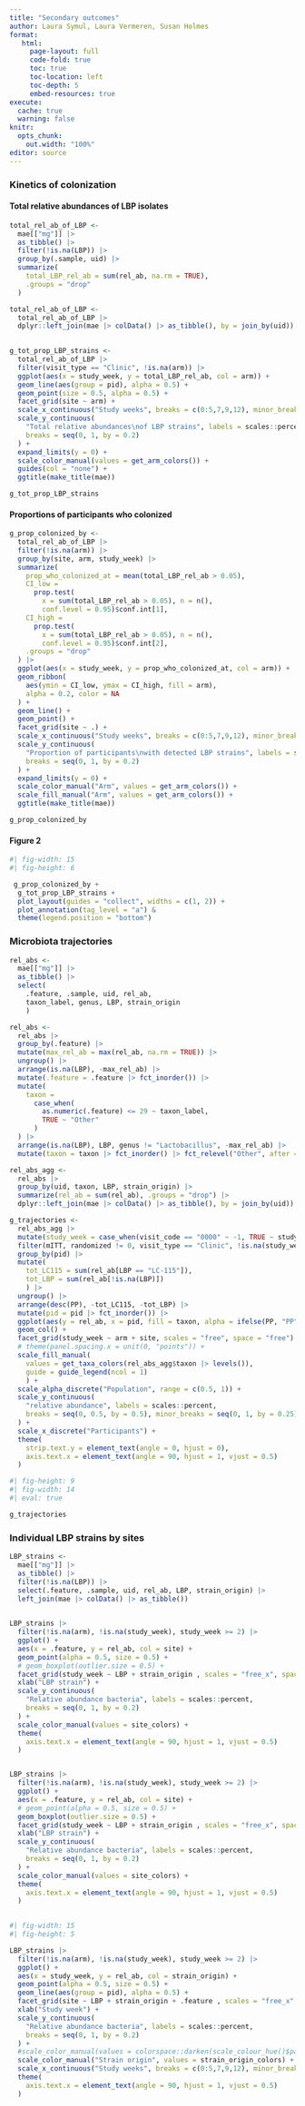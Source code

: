 ```yaml
---
title: "Secondary outcomes"
author: Laura Symul, Laura Vermeren, Susan Holmes
format: 
   html:
     page-layout: full
     code-fold: true
     toc: true
     toc-location: left
     toc-depth: 5
     embed-resources: true
execute:
  cache: true
  warning: false
knitr:
  opts_chunk:
    out.width: "100%"
editor: source
---
```






### Kinetics of colonization

#### Total relative abundances of LBP isolates

```r

total_rel_ab_of_LBP <- 
  mae[["mg"]] |> 
  as_tibble() |> 
  filter(!is.na(LBP)) |> 
  group_by(.sample, uid) |>
  summarize(
    total_LBP_rel_ab = sum(rel_ab, na.rm = TRUE),
    .groups = "drop"
  )

total_rel_ab_of_LBP <- 
  total_rel_ab_of_LBP |> 
  dplyr::left_join(mae |> colData() |> as_tibble(), by = join_by(uid))
  
```


```r

g_tot_prop_LBP_strains <- 
  total_rel_ab_of_LBP |>
  filter(visit_type == "Clinic", !is.na(arm)) |> 
  ggplot(aes(x = study_week, y = total_LBP_rel_ab, col = arm)) +
  geom_line(aes(group = pid), alpha = 0.5) +
  geom_point(size = 0.5, alpha = 0.5) +
  facet_grid(site ~ arm) + 
  scale_x_continuous("Study weeks", breaks = c(0:5,7,9,12), minor_breaks = 0:12) +
  scale_y_continuous(
    "Total relative abundances\nof LBP strains", labels = scales::percent,
    breaks = seq(0, 1, by = 0.2)
  ) +
  expand_limits(y = 0) +
  scale_color_manual(values = get_arm_colors()) +
  guides(col = "none") +
  ggtitle(make_title(mae)) 

```

```r

g_tot_prop_LBP_strains

```


#### Proportions of participants who colonized


```r

g_prop_colonized_by <- 
  total_rel_ab_of_LBP |> 
  filter(!is.na(arm)) |> 
  group_by(site, arm, study_week) |>
  summarize(
    prop_who_colonized_at = mean(total_LBP_rel_ab > 0.05), 
    CI_low = 
      prop.test(
        x = sum(total_LBP_rel_ab > 0.05), n = n(), 
        conf.level = 0.95)$conf.int[1],
    CI_high = 
      prop.test(
        x = sum(total_LBP_rel_ab > 0.05), n = n(), 
        conf.level = 0.95)$conf.int[2],
    .groups = "drop"
  ) |>
  ggplot(aes(x = study_week, y = prop_who_colonized_at, col = arm)) +
  geom_ribbon(
    aes(ymin = CI_low, ymax = CI_high, fill = arm), 
    alpha = 0.2, color = NA
  ) +
  geom_line() +
  geom_point() +
  facet_grid(site ~ .) + 
  scale_x_continuous("Study weeks", breaks = c(0:5,7,9,12), minor_breaks = 0:12) +
  scale_y_continuous(
    "Proportion of participants\nwith detected LBP strains", labels = scales::percent,
    breaks = seq(0, 1, by = 0.2)
  ) +
  expand_limits(y = 0) +
  scale_color_manual("Arm", values = get_arm_colors()) +
  scale_fill_manual("Arm", values = get_arm_colors()) +
  ggtitle(make_title(mae)) 

g_prop_colonized_by

```




#### Figure 2

```r
#| fig-width: 15
#| fig-height: 6

 g_prop_colonized_by + 
  g_tot_prop_LBP_strains +
  plot_layout(guides = "collect", widths = c(1, 2)) +
  plot_annotation(tag_level = "a") &
  theme(legend.position = "bottom")

```

### Microbiota trajectories




```r

rel_abs <- 
  mae[["mg"]] |> 
  as_tibble() |> 
  select(
    .feature, .sample, uid, rel_ab, 
    taxon_label, genus, LBP, strain_origin
    ) 

```

```r
rel_abs <- 
  rel_abs |> 
  group_by(.feature) |> 
  mutate(max_rel_ab = max(rel_ab, na.rm = TRUE)) |> 
  ungroup() |> 
  arrange(is.na(LBP), -max_rel_ab) |> 
  mutate(.feature = .feature |> fct_inorder()) |> 
  mutate(
    taxon = 
      case_when(
        as.numeric(.feature) <= 29 ~ taxon_label,
        TRUE ~ "Other"
      )
  ) |> 
  arrange(is.na(LBP), LBP, genus != "Lactobacillus", -max_rel_ab) |> 
  mutate(taxon = taxon |> fct_inorder() |> fct_relevel("Other", after = Inf))
```

```r
rel_abs_agg <- 
  rel_abs |> 
  group_by(uid, taxon, LBP, strain_origin) |> 
  summarize(rel_ab = sum(rel_ab), .groups = "drop") |> 
  dplyr::left_join(mae |> colData() |> as_tibble(), by = join_by(uid)) 
```



```r

g_trajectories <-
  rel_abs_agg |>
  mutate(study_week = case_when(visit_code == "0000" ~ -1, TRUE ~ study_week)) |>
  filter(mITT, randomized != 0, visit_type == "Clinic", !is.na(study_week)) |>
  group_by(pid) |> 
  mutate(
    tot_LC115 = sum(rel_ab[LBP == "LC-115"]),
    tot_LBP = sum(rel_ab[!is.na(LBP)])
    ) |> 
  ungroup() |> 
  arrange(desc(PP), -tot_LC115, -tot_LBP) |> 
  mutate(pid = pid |> fct_inorder()) |> 
  ggplot(aes(y = rel_ab, x = pid, fill = taxon, alpha = ifelse(PP, "PP", "mITT"))) +
  geom_col() +
  facet_grid(study_week ~ arm + site, scales = "free", space = "free") +
  # theme(panel.spacing.x = unit(0, "points")) +
  scale_fill_manual(
    values = get_taxa_colors(rel_abs_agg$taxon |> levels()),
    guide = guide_legend(ncol = 1)
    ) +
  scale_alpha_discrete("Population", range = c(0.5, 1)) +
  scale_y_continuous(
    "relative abundance", labels = scales::percent,
    breaks = seq(0, 0.5, by = 0.5), minor_breaks = seq(0, 1, by = 0.25)
  ) +
  scale_x_discrete("Participants") +
  theme(
    strip.text.y = element_text(angle = 0, hjust = 0),
    axis.text.x = element_text(angle = 90, hjust = 1, vjust = 0.5)
  )

```

```r
#| fig-height: 9
#| fig-width: 14
#| eval: true

g_trajectories

```



### Individual LBP strains by sites

```r

LBP_strains <- 
  mae[["mg"]] |> 
  as_tibble() |> 
  filter(!is.na(LBP)) |> 
  select(.feature, .sample, uid, rel_ab, LBP, strain_origin) |> 
  left_join(mae |> colData() |> as_tibble())
  
```

```r

LBP_strains |> 
  filter(!is.na(arm), !is.na(study_week), study_week >= 2) |> 
  ggplot() +
  aes(x = .feature, y = rel_ab, col = site) +
  geom_point(alpha = 0.5, size = 0.5) +
  # geom_boxplot(outlier.size = 0.5) +
  facet_grid(study_week ~ LBP + strain_origin , scales = "free_x", space = "free_x") +
  xlab("LBP strain") +
  scale_y_continuous(
    "Relative abundance bacteria", labels = scales::percent,
    breaks = seq(0, 1, by = 0.2)
  ) +
  scale_color_manual(values = site_colors) +
  theme(
    axis.text.x = element_text(angle = 90, hjust = 1, vjust = 0.5)
  ) 


LBP_strains |> 
  filter(!is.na(arm), !is.na(study_week), study_week >= 2) |> 
  ggplot() +
  aes(x = .feature, y = rel_ab, col = site) +
  # geom_point(alpha = 0.5, size = 0.5) +
  geom_boxplot(outlier.size = 0.5) +
  facet_grid(study_week ~ LBP + strain_origin , scales = "free_x", space = "free_x") +
  xlab("LBP strain") +
  scale_y_continuous(
    "Relative abundance bacteria", labels = scales::percent,
    breaks = seq(0, 1, by = 0.2)
  ) +
  scale_color_manual(values = site_colors) +
  theme(
    axis.text.x = element_text(angle = 90, hjust = 1, vjust = 0.5)
  ) 
  
```


```r
#| fig-width: 15
#| fig-height: 5

LBP_strains |> 
  filter(!is.na(arm), !is.na(study_week), study_week >= 2) |> 
  ggplot() +
  aes(x = study_week, y = rel_ab, col = strain_origin) +
  geom_point(alpha = 0.5, size = 0.5) +
  geom_line(aes(group = pid), alpha = 0.5) +
  facet_grid(site ~ LBP + strain_origin + .feature , scales = "free_x", space = "free_x") +
  xlab("Study week") +
  scale_y_continuous(
    "Relative abundance bacteria", labels = scales::percent,
    breaks = seq(0, 1, by = 0.2)
  ) +
  #scale_color_manual(values = colorspace::darken(scale_colour_hue()$palette(2), amount = 0.4)) +
  scale_color_manual("Strain origin", values = strain_origin_colors) +
  scale_x_continuous("Study weeks", breaks = c(0:5,7,9,12), minor_breaks = 0:12) +
  theme(
    axis.text.x = element_text(angle = 90, hjust = 1, vjust = 0.5)
  ) 

```







